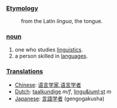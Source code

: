 ===[[Etymology]]===
:from the Latin ''lingua'', the tongue.

===[[noun]]===
#one who studies [[linguistics]].
#a person skilled in [[language]]s.

=== [[Translations]] ===
*[[Chinese]]: [[语言学家]],[[语言学者]]
*[[Dutch]]: [[taalkundige]] ''m/f'', [[lingu&iuml;st]] ''m''
*[[Japanese]]: [[言語学者]] (gengogakusha)